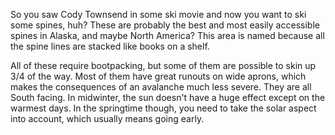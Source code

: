 So you saw Cody Townsend in some ski movie and now you want to ski some spines, huh?
These are probably the best and most easily accessible spines in Alaska,
and maybe North America?
This area is named because all the spine lines are stacked like books on a shelf.

All of these require bootpacking, but some of them are possible to skin up 3/4 of the way.
Most of them have great runouts on wide aprons, which makes the consequences of an
avalanche much less severe.
They are all South facing. In midwinter, the sun doesn't have a huge effect
except on the warmest days. In the springtime though, you need to take the
solar aspect into account, which usually means going early.
